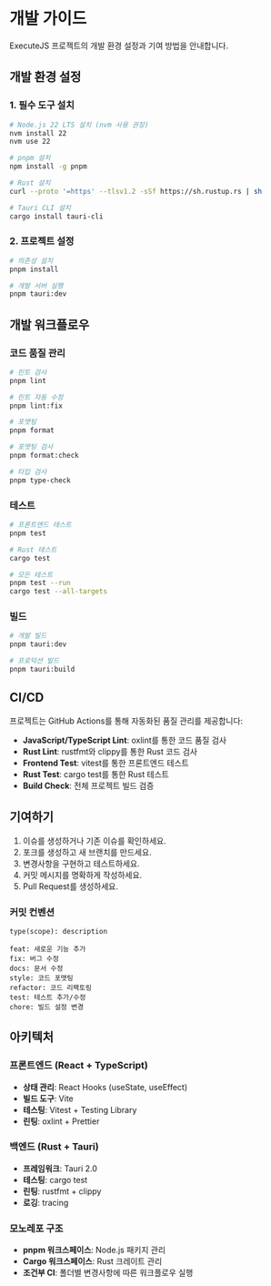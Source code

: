 # 개발 가이드

ExecuteJS 프로젝트의 개발 환경 설정과 기여 방법을 안내합니다.

## 개발 환경 설정

### 1. 필수 도구 설치

```bash
# Node.js 22 LTS 설치 (nvm 사용 권장)
nvm install 22
nvm use 22

# pnpm 설치
npm install -g pnpm

# Rust 설치
curl --proto '=https' --tlsv1.2 -sSf https://sh.rustup.rs | sh

# Tauri CLI 설치
cargo install tauri-cli
```

### 2. 프로젝트 설정

```bash
# 의존성 설치
pnpm install

# 개발 서버 실행
pnpm tauri:dev
```

## 개발 워크플로우

### 코드 품질 관리

```bash
# 린트 검사
pnpm lint

# 린트 자동 수정
pnpm lint:fix

# 포맷팅
pnpm format

# 포맷팅 검사
pnpm format:check

# 타입 검사
pnpm type-check
```

### 테스트

```bash
# 프론트엔드 테스트
pnpm test

# Rust 테스트
cargo test

# 모든 테스트
pnpm test --run
cargo test --all-targets
```

### 빌드

```bash
# 개발 빌드
pnpm tauri:dev

# 프로덕션 빌드
pnpm tauri:build
```

## CI/CD

프로젝트는 GitHub Actions를 통해 자동화된 품질 관리를 제공합니다:

- **JavaScript/TypeScript Lint**: oxlint를 통한 코드 품질 검사
- **Rust Lint**: rustfmt와 clippy를 통한 Rust 코드 검사
- **Frontend Test**: vitest를 통한 프론트엔드 테스트
- **Rust Test**: cargo test를 통한 Rust 테스트
- **Build Check**: 전체 프로젝트 빌드 검증

## 기여하기

1. 이슈를 생성하거나 기존 이슈를 확인하세요.
2. 포크를 생성하고 새 브랜치를 만드세요.
3. 변경사항을 구현하고 테스트하세요.
4. 커밋 메시지를 명확하게 작성하세요.
5. Pull Request를 생성하세요.

### 커밋 컨벤션

```
type(scope): description

feat: 새로운 기능 추가
fix: 버그 수정
docs: 문서 수정
style: 코드 포맷팅
refactor: 코드 리팩토링
test: 테스트 추가/수정
chore: 빌드 설정 변경
```

## 아키텍처

### 프론트엔드 (React + TypeScript)

- **상태 관리**: React Hooks (useState, useEffect)
- **빌드 도구**: Vite
- **테스팅**: Vitest + Testing Library
- **린팅**: oxlint + Prettier

### 백엔드 (Rust + Tauri)

- **프레임워크**: Tauri 2.0
- **테스팅**: cargo test
- **린팅**: rustfmt + clippy
- **로깅**: tracing

### 모노레포 구조

- **pnpm 워크스페이스**: Node.js 패키지 관리
- **Cargo 워크스페이스**: Rust 크레이트 관리
- **조건부 CI**: 폴더별 변경사항에 따른 워크플로우 실행